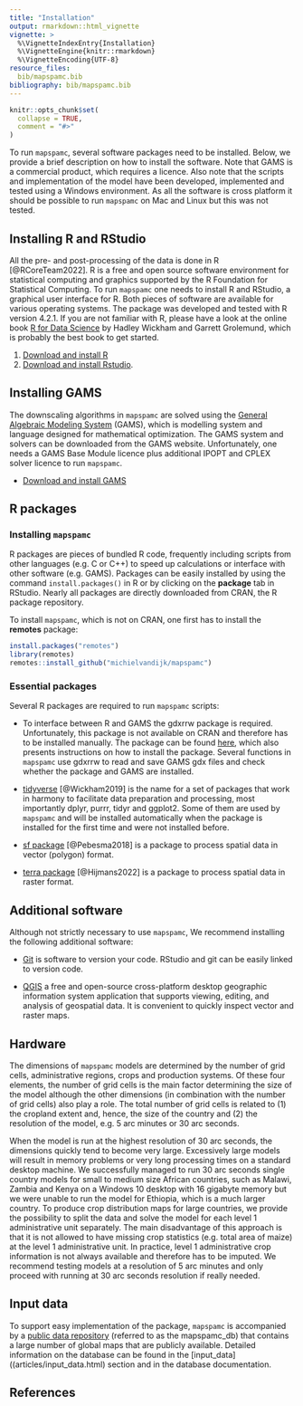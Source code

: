 ```yaml
---
title: "Installation"
output: rmarkdown::html_vignette
vignette: >
  %\VignetteIndexEntry{Installation}
  %\VignetteEngine{knitr::rmarkdown}
  %\VignetteEncoding{UTF-8}
resource_files:
  bib/mapspamc.bib
bibliography: bib/mapspamc.bib
---
```


```r
knitr::opts_chunk$set(
  collapse = TRUE,
  comment = "#>"
)
```

To run `mapspamc`, several software packages need to be installed. Below, we provide a brief description on how to install the software. Note that GAMS is a commercial product, which requires a licence. Also note that the scripts and implementation of the model have been developed, implemented and tested using a Windows environment. As all the software is cross platform it should be possible to run `mapspamc` on Mac and Linux but this was not tested.


## Installing R and RStudio

All the pre- and post-processing of the data is done in R [@RCoreTeam2022]. R is a free and open source software environment for statistical computing and graphics supported by the R Foundation for Statistical Computing. To run `mapspamc` one needs to install R and RStudio, a graphical user interface for R. Both pieces of software are available for various operating systems. The package was developed and tested with R version 4.2.1. If you are not familiar with R, please have a look at the online book [R for Data Science](https://r4ds.had.co.nz) by Hadley Wickham and Garrett Grolemund, which is probably the best book to get started. 

1. [Download and install R](https://cran.r-project.org/)
2. [Download and install Rstudio](https://rstudio.com/products/rstudio/download/).


## Installing GAMS

The downscaling algorithms in `mapspamc` are solved using the [General Algebraic Modeling System](https://www.gams.com/) (GAMS), which is modelling system and language designed for mathematical optimization. The GAMS system and solvers can be downloaded from the GAMS website. Unfortunately, one needs a GAMS Base Module licence plus additional IPOPT and CPLEX solver licence to run `mapspamc`.

- [Download and install GAMS](https://www.gams.com/download)


## R packages

### Installing `mapspamc`

R packages are pieces of bundled R code, frequently including scripts from other languages (e.g. C or C++) to speed up calculations or interface with other software (e.g. GAMS). Packages can be easily installed by using the command `install.packages()` in R or by clicking on the **package** tab in RStudio. Nearly all packages are directly downloaded from CRAN, the R package repository.

To install `mapspamc`, which is not on CRAN, one first has to install the **remotes** package:

```r
install.packages("remotes")
library(remotes)
remotes::install_github("michielvandijk/mapspamc")
```


### Essential packages

Several R packages are required to run `mapspamc` scripts: 

- To interface between R and GAMS the gdxrrw package is required. Unfortunately, this package is not available on CRAN and therefore has to be installed manually. The package can be found [here](https://github.com/GAMS-dev/gdxrrw), which also presents instructions on how to install the package. Several functions in `mapspamc` use gdxrrw to read and save GAMS gdx files and check whether the package and GAMS are installed.

- [tidyverse](https://cran.r-project.org/web/packages/tidyverse/index.html) [@Wickham2019] is the name for a set of packages that work in harmony to facilitate data preparation and processing, most importantly dplyr, purrr, tidyr and ggplot2. Some of them are used by `mapspamc` and will be installed automatically when the package is installed for the first time and were not installed before. 

- [sf package](https://cran.r-project.org/web/packages/sf/index.html) [@Pebesma2018] is a package to process spatial data in vector (polygon) format.

- [terra package](https://cran.r-project.org/web/packages/raster/index.html) [@Hijmans2022] is a package to process spatial data in raster format.


## Additional software

Although not strictly necessary to use `mapspamc`, We recommend installing the following additional software:

- [Git](https://git-scm.com/book/en/v2/Getting-Started-Installing-Git) is software to version your code. RStudio and git can be easily linked to version code.  

- [QGIS](https://qgis.org/en/site/) a free and open-source cross-platform desktop geographic information system application that supports viewing, editing, and analysis of geospatial data. It is convenient to quickly inspect vector and raster maps. 


## Hardware

The dimensions of `mapspamc` models are determined by the number of grid cells, administrative regions, crops and production systems. Of these four elements, the number of grid cells is the main factor determining the size of the model although the other dimensions (in combination with the number of grid cells) also play a role. The total number of grid cells is related to (1) the cropland extent and, hence, the size of the country and (2) the resolution of the model, e.g. 5 arc minutes or 30 arc seconds. 

When the model is run at the highest resolution of 30 arc seconds, the dimensions quickly tend to become very large. Excessively large models will result in memory problems or very long processing times on a standard desktop machine. We successfully managed to run 30 arc seconds single country models for small to medium size African countries, such as Malawi, Zambia and Kenya on a Windows 10 desktop with 16 gigabyte memory but we were unable to run the model for Ethiopia, which is a much larger country. To produce crop distribution maps for large countries, we provide the possibility to split the data and solve the model for each level 1 administrative unit separately. The main disadvantage of this approach is that it is not allowed to have missing crop statistics (e.g. total area of maize) at the level 1 administrative unit. In practice, level 1 administrative crop information is not always available and therefore has to be imputed. We recommend testing models at a resolution of 5 arc minutes and only proceed with running at 30 arc seconds resolution if really needed. 

## Input data

To support easy implementation of the package, `mapspamc` is accompanied by a [public data repository](https://doi.org/10.5281/zenodo.7031917) (referred to as the mapspamc_db) that contains a large number of global maps that are publicly available. Detailed information on the database can be found in the [input_data]((articles/input_data.html) section and in the database documentation.


## References
